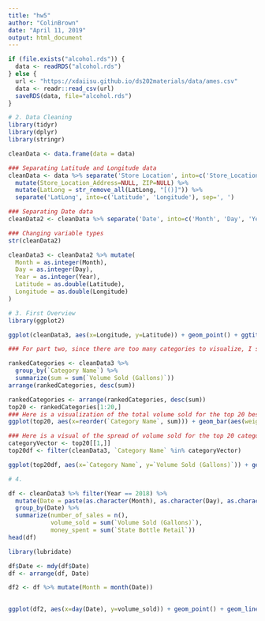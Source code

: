 ```yaml
---
title: "hw5"
author: "ColinBrown"
date: "April 11, 2019"
output: html_document
---
```


```r
if (file.exists("alcohol.rds")) {
  data <- readRDS("alcohol.rds")
} else {
  url <- "https://xdaiisu.github.io/ds202materials/data/ames.csv"
  data <- readr::read_csv(url)
  saveRDS(data, file="alcohol.rds")
} 

```

```r
# 2. Data Cleaning
library(tidyr)
library(dplyr)
library(stringr)

cleanData <- data.frame(data = data)

### Separating Latitude and Longitude data
cleanData <- data %>% separate('Store Location', into=c('Store_Location_Address', 'ZIP', 'LatLong'), sep='\n') %>% 
  mutate(Store_Location_Address=NULL, ZIP=NULL) %>%
  mutate(LatLong = str_remove_all(LatLong, "[()]")) %>%
  separate('LatLong', into=c('Latitude', 'Longitude'), sep=', ')

### Separating Date data
cleanData2 <- cleanData %>% separate('Date', into=c('Month', 'Day', 'Year'), sep='/')

### Changing variable types
str(cleanData2)

cleanData3 <- cleanData2 %>% mutate(
  Month = as.integer(Month),
  Day = as.integer(Day),
  Year = as.integer(Year),
  Latitude = as.double(Latitude),
  Longitude = as.double(Longitude)
)
```

```r
# 3. First Overview
library(ggplot2)

ggplot(cleanData3, aes(x=Longitude, y=Latitude)) + geom_point() + ggtitle("Store Locations by Coordinates")

### For part two, since there are too many categories to visualize, I select the top 20 categories based on highest total volumes sold and make a visualization with just these 20.

rankedCategories <- cleanData3 %>% 
  group_by(`Category Name`) %>%
  summarize(sum = sum(`Volume Sold (Gallons)`))
arrange(rankedCategories, desc(sum))

rankedCategories <- arrange(rankedCategories, desc(sum))
top20 <- rankedCategories[1:20,]
### Here is a visualization of the total volume sold for the top 20 best-selling categories
ggplot(top20, aes(x=reorder(`Category Name`, sum))) + geom_bar(aes(weight=sum)) + xlab("Liquor Category") + ylab("Total Volume Sold (Gallons)") + ggtitle("Top 20 Categories by Total Volume Sold") + theme(axis.text.x = element_text(angle = 45, hjust = 1))

### Here is a visual of the spread of volume sold for the top 20 categories
categoryVector <- top20[[1,]]
top20df <- filter(cleanData3, `Category Name` %in% categoryVector)

ggplot(top20df, aes(x=`Category Name`, y=`Volume Sold (Gallons)`)) + geom_boxplot() + xlab("Category") + ylab("Volume Sold (Gallons)") + ggtitle("Spread of Volume Sold for the Top 20 Categories")
```

```r
# 4.

df <- cleanData3 %>% filter(Year == 2018) %>%
  mutate(Date = paste(as.character(Month), as.character(Day), as.character(Year), sep="/")) %>%
  group_by(Date) %>%
  summarize(number_of_sales = n(),
            volume_sold = sum(`Volume Sold (Gallons)`),
            money_spent = sum(`State Bottle Retail`)) 
head(df)

library(lubridate)

df$Date <- mdy(df$Date)
df <- arrange(df, Date)

df2 <- df %>% mutate(Month = month(Date))
  

ggplot(df2, aes(x=day(Date), y=volume_sold)) + geom_point() + geom_line() + facet_wrap(~Month) + xlab("Day") + ylab("Volume Sold (Gallons)") + ggtitle("Liquor Sold for Each Month")
```